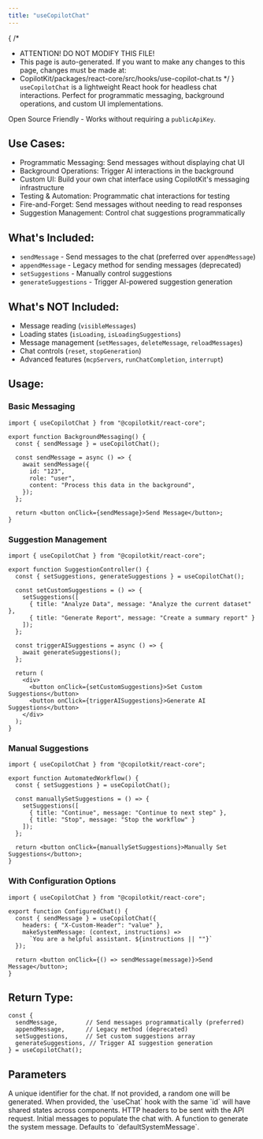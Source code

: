 ```yaml
---
title: "useCopilotChat"
---
```


{
 /*
  * ATTENTION! DO NOT MODIFY THIS FILE!
  * This page is auto-generated. If you want to make any changes to this page, changes must be made at:
  * CopilotKit/packages/react-core/src/hooks/use-copilot-chat.ts
  */
}
`useCopilotChat` is a lightweight React hook for headless chat interactions.
Perfect for programmatic messaging, background operations, and custom UI implementations.
 
Open Source Friendly - Works without requiring a `publicApiKey`.
 
## Use Cases:
 
- Programmatic Messaging: Send messages without displaying chat UI
- Background Operations: Trigger AI interactions in the background
- Custom UI: Build your own chat interface using CopilotKit's messaging infrastructure
- Testing & Automation: Programmatic chat interactions for testing
- Fire-and-Forget: Send messages without needing to read responses
- Suggestion Management: Control chat suggestions programmatically
 
## What's Included:
 
- `sendMessage` - Send messages to the chat (preferred over `appendMessage`)
- `appendMessage` - Legacy method for sending messages (deprecated)
- `setSuggestions` - Manually control suggestions
- `generateSuggestions` - Trigger AI-powered suggestion generation
 
## What's NOT Included:
 
- Message reading (`visibleMessages`)
- Loading states (`isLoading`, `isLoadingSuggestions`)
- Message management (`setMessages`, `deleteMessage`, `reloadMessages`)
- Chat controls (`reset`, `stopGeneration`)
- Advanced features (`mcpServers`, `runChatCompletion`, `interrupt`)
 
## Usage:
 
### Basic Messaging
 
```tsx
import { useCopilotChat } from "@copilotkit/react-core";
 
export function BackgroundMessaging() {
  const { sendMessage } = useCopilotChat();
 
  const sendMessage = async () => {
    await sendMessage({
      id: "123",
      role: "user",
      content: "Process this data in the background",
    });
  };
 
  return <button onClick={sendMessage}>Send Message</button>;
}
```
 
### Suggestion Management
 
```tsx
import { useCopilotChat } from "@copilotkit/react-core";
 
export function SuggestionController() {
  const { setSuggestions, generateSuggestions } = useCopilotChat();
 
  const setCustomSuggestions = () => {
    setSuggestions([
      { title: "Analyze Data", message: "Analyze the current dataset" },
      { title: "Generate Report", message: "Create a summary report" }
    ]);
  };
 
  const triggerAISuggestions = async () => {
    await generateSuggestions();
  };
 
  return (
    <div>
      <button onClick={setCustomSuggestions}>Set Custom Suggestions</button>
      <button onClick={triggerAISuggestions}>Generate AI Suggestions</button>
    </div>
  );
}
```
 
### Manual Suggestions
 
```tsx
import { useCopilotChat } from "@copilotkit/react-core";
 
export function AutomatedWorkflow() {
  const { setSuggestions } = useCopilotChat();
 
  const manuallySetSuggestions = () => {
    setSuggestions([
      { title: "Continue", message: "Continue to next step" },
      { title: "Stop", message: "Stop the workflow" }
    ]);
  };
 
  return <button onClick={manuallySetSuggestions}>Manually Set Suggestions</button>;
}
```
 
### With Configuration Options
 
```tsx
import { useCopilotChat } from "@copilotkit/react-core";
 
export function ConfiguredChat() {
  const { sendMessage } = useCopilotChat({
    headers: { "X-Custom-Header": "value" },
    makeSystemMessage: (context, instructions) => 
      `You are a helpful assistant. ${instructions || ""}`
  });
 
  return <button onClick={() => sendMessage(message)}>Send Message</button>;
}
```
 
## Return Type:
 
```tsx
const {
  sendMessage,        // Send messages programmatically (preferred)
  appendMessage,      // Legacy method (deprecated)
  setSuggestions,     // Set custom suggestions array
  generateSuggestions, // Trigger AI suggestion generation
} = useCopilotChat();
```

## Parameters

<PropertyReference name="id" type="string"  > 
A unique identifier for the chat. If not provided, a random one will be
  generated. When provided, the `useChat` hook with the same `id` will
  have shared states across components.
</PropertyReference>

<PropertyReference name="headers" type="Record<string, string> | Headers"  > 
HTTP headers to be sent with the API request.
</PropertyReference>

<PropertyReference name="initialMessages" type="Message[]"  > 
Initial messages to populate the chat with.
</PropertyReference>

<PropertyReference name="makeSystemMessage" type="SystemMessageFunction"  > 
A function to generate the system message. Defaults to `defaultSystemMessage`.
</PropertyReference>

